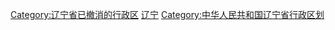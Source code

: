 [[Category:辽宁省已撤消的行政区|Category:辽宁省已撤消的行政区]]
[[Category:已撤销的中华人民共和国各省级行政区行政区划单位|辽宁]]
[[Category:中华人民共和国辽宁省行政区划|Category:中华人民共和国辽宁省行政区划]]